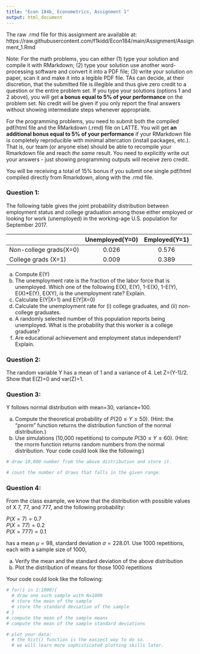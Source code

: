 ```yaml
---
title: "Econ 184b, Econometrics, Assignment 1"
output: html_document
---
```


The raw .rmd file for this assignment are available at: https://raw.githubusercontent.com/f1kidd/Econ184/main/Assignment/Assignment_1.Rmd

Note: For the math problems, you can either (1) type your solution and compile it with RMarkdown; (2) type your solution use another word-processing software and convert it into a PDF file; (3) write your solution on paper, scan it and make it into a legible PDF file. TAs can decide, at their discretion, that the submitted file is illegible and thus give zero credit to a question or the entire problem set. If you type your solutions (options 1 and 2 above), you will get **a bonus equal to 5% of your performance** on the problem set. No credit will be given if you only report the final answers without showing intermediate steps whenever appropriate. 

For the programming problems, you need to submit both the compiled pdf/html file and the RMarkdown (.rmd) file on LATTE. You will get **an additional bonus equal to 5% of your performance** if your RMarkdown file is completely reproducible with minimal altercation (install packages, etc.). That is, our team (or anyone else) should be able to recompile your Rmarkdown file and reach *the same* result. You need to explicitly write out your answers - just showing programming outputs will receive zero credit. 

You will be receiving a total of 15% bonus if you submit one single pdf/html compiled directly from Rmarkdown, along with the .rmd file. 


### Question 1: 
The following table gives the joint probability distribution between employment status and college graduation among those either employed or looking for work (unemployed) in the working-age U.S. population for September 2017.

|          	   |Unemployed(Y=0)|Employed(Y=1)|
| ---------------|:-------------:|:-----------:|
| Non-college grads(X=0) |0.026|0.576|
| College grads (X=1) |0.009|0.389|

a. Compute E(Y)
b. The unemployment rate is the fraction of the labor force that is unemployed. Which one of the following E(X), E(Y), 1-E(X), 1-E(Y), E(X)*E(Y), E(XY), is the unemployment rate? Explain. 
c. Calculate E(Y|X=1) and E(Y|X=0)
d. Calculate the unemployment rate for (i) college graduates, and (ii) non-college graduates.
e. A randomly selected number of this population reports being unemployed. What is the probability that this worker is a college graduate? 
f. Are educational achievement and employment status independent? Explain. 

### Question 2: 
The random variable Y has a mean of 1 and a variance of 4. Let Z=(Y-1)/2. Show that E(Z)=0 and var(Z)=1.


### Question 3: 
Y follows normal distribution with mean=30, variance=100. 

a. Compute the theoretical probability of $P(20\leq Y \leq 50)$. (Hint: the "pnorm" function returns the distribution function of the normal distribution.)
b. Use simulations (10,000 repetitions) to compute $P(30\leq Y \leq 60)$. (Hint: the rnorm function returns random numbers from the normal distribution. Your code could look like the following:)

```r
# draw 10,000 number from the above distribution and store it.

# count the number of draws that falls in the given range. 
```

### Question 4: 
From the class example, we know that the distribution with possible values of X 7, 77, and 777, and the following probability:

$P(X=7)=0.7$    
$P(X=77)=0.2$    
$P(X=777)=0.1$  

has a mean $\mu =98$, standard deviation $\sigma =228.01$. Use 1000 repetitions, each with a sample size of 1000,

a. Verify the mean and the standard deviation of the above distribution
b. Plot the distribution of means for those 1000 repetitions

Your code could look like the following:
```r
# for(i in 1:1000){
  # draw one such sample with N=1000
  # store the mean of the sample
  # store the standard deviation of the sample
# }
# compute the mean of the sample means
# compute the mean of the sample standard deviations
```

```r
# plot your data:
  # the hist() function is the easiest way to do so.
  # we will learn more sophisticated plotting skills later.
```





